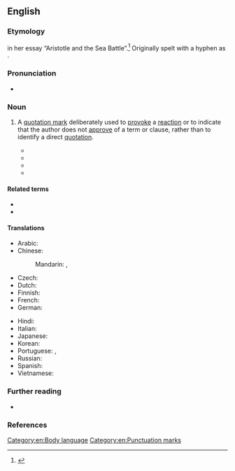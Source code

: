 ==English==
{{was wotd|2011|July|5}}

===Etymology===
{{coinage|en|G. E. M. Anscombe|in=1956|nat=British|occ=analytic philosopher}} in her essay “Aristotle and the Sea Battle”.<ref>{{cite-journal|author=G. E. M. Anscombe|authorlink=G. E. M. Anscombe|title=Aristotle and the Sea Battle|url=https://academic.oup.com/mind/article-abstract/65/1/1/944096|editors=Gilbert Ryle; F.  C. Bartlett; C.  D. Broad|journal=Mind|volume=65|issue=1|location=Edinburgh|publisher=T. Nelson & Sons|month=January|year=1956|page=3|doi=10.1093/mind/65.1.1|jstor=2251218|text=The ‘scare-quotes’ are mine; Aristotle is not overtly discussing the ''expression'' “whichever happens”.}}</ref> Originally spelt with a hyphen as {{m|en||scare-quotes}}.

{{etystub|en}}

===Pronunciation===
* {{audio|en|en-au-scare quote.ogg|Audio (AU)}}

===Noun===
{{examples|examples={{usex|en|Their '''"good solution"''' caused only more problems.}}}}
{{en-noun}}

# {{lb|en|chiefly|in the plural}} A [[quotation mark]] deliberately used to [[provoke]] a [[reaction]] or to indicate that the author does not [[approve]] of a term or clause, rather than to identify a direct [[quotation]]. {{defdate|from 1956}}
#: {{syn|en|shudder quote|sneer quote}}
#* {{quote-journal|en|title=The Retreat From Inquiry and Knowledge in Special Education.|journal=Journal of Special Education|date=Jan 1, 2001|passage=One other important figure in postmodern thought is Richard Rorty, who might be characterized as master of the '''scare quote'''}}
#* {{quote-book|en|title=What's Wrong with Contemporary Art?|author=P Timms|year=2004|passage=He is inordinately fond of the '''scare quote''', a sign that he is not really sure of what he's talking about.}}
#* {{quote-journal|en|title=Where Hairsplitting Can Become High Drama|work=New York Sun|date=Sep 6, 2006|passage=An incidental pleasure is his witty mastery of the '''scare quote''' and the square bracket.}}
#* {{quote-journal|en|title=Friendship and the grounds of reasons|author=D Jeske|year=2008|journal=papyrus.bib.umontreal.ca|passage=I put the relevant pronouns in '''scare quote''' because Bundy’s interviewers succeeded in getting Bundy to talk about his crimes only by allowing him to describe them in the third person}}

====Related terms====
* {{l|en|air quote}}
* {{l|en|quote unquote}}

====Translations====
{{trans-top|quotation mark used to provoke reaction}}
* Arabic: {{t-needed|ar}}
* Chinese:
*: Mandarin: {{qualifier|no equivalent exists; translation given for "quotation marks"}} {{t+|cmn|引號}}, {{t+|cmn|引号|tr=yǐnhào}}
* Czech: {{t-needed|cs}}
* Dutch: {{t-needed|nl}}
* Finnish: {{t|fi|[[ironinen]] [[lainausmerkki]]}}
* French: {{t|fr|[[guillemet]] [[ironique]]|m}}
* German: {{t|de|[[ironisch]]es [[Anführungszeichen]]|n}}
{{trans-mid}}
* Hindi: {{t-needed|hi}}
* Italian: {{t|it|virgolette ironiche|f-p}}
* Japanese: {{t-needed|ja}}
* Korean: {{t-needed|ko}}
* Portuguese: {{t|pt|aspas irónicas|f-p}} {{qualifier|Portugal}}, {{t|pt|aspas irônicas|f-p}} {{qualifier|Brazil}}
* Russian: {{t-needed|ru}}
* Spanish: {{t|es|cita de miedo|f}}
* Vietnamese: {{t-needed|vi}}
{{trans-bottom}}

===Further reading===
* {{pedia|Scare quotes}}

===References===
{{reflist}}

[[Category:en:Body language]]
[[Category:en:Punctuation marks]]